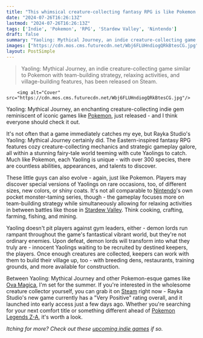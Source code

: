 ```yaml
---
title: "This whimsical creature-collecting fantasy RPG is like Pokemon with an Eastern-inspired twist, and I love it"
date: "2024-07-26T16:26:13Z"
lastmod: "2024-07-26T16:26:13Z"
tags: ['Indie', 'Pokemon', 'RPG', 'Stardew Valley', 'Nintendo']
draft: false
summary: "Yaoling: Mythical Journey, an indie creature-collecting game similar to Pokemon with team-building strategy, relaxing activities, and village-building features, has been released on Steam."
images: ["https://cdn.mos.cms.futurecdn.net/Wbj6FLUHndiogQRkBtesCG.jpg"]
layout: PostSimple
---
```

> Yaoling: Mythical Journey, an indie creature-collecting game similar to Pokemon with team-building strategy, relaxing activities, and village-building features, has been released on Steam.


        <img alt="Cover" src="https://cdn.mos.cms.futurecdn.net/Wbj6FLUHndiogQRkBtesCG.jpg"/>
        
Yaoling: Mythical Journey, an enchanting creature-collecting indie gem reminiscent of iconic games like [<u>Pokemon</u>](https://www.gamesradar.com/games/adventure/pokemon/), just released - and I think everyone should check it out.

It's not often that a game immediately catches my eye, but Rayka Studio's Yaoling: Mythical Journey certainly did. The Eastern-inspired fantasy RPG features cozy creature-collecting mechanics and strategic gameplay galore, all within a stunning fairy-tale world teeming with cute Yaolings to catch. Much like Pokemon, each Yaoling is unique - with over 300 species, there are countless abilities, appearances, and talents to discover.

These little guys can also evolve - again, just like Pokemon. Players may discover special versions of Yaolings on rare occasions, too, of different sizes, new colors, or shiny coats. It's not all comparable to [<u>Nintendo</u>](https://www.gamesradar.com/platforms/nintendo/)'s own pocket monster-taming series, though - the gameplay focuses more on team-building strategy while simultaneously allowing for relaxing activities in between battles like those in [<u>Stardew Valley</u>](https://www.gamesradar.com/stardew-valley-guide/). Think cooking, crafting, farming, fishing, and mining.

Yaoling doesn't pit players against gym leaders, either - demon lords run rampant throughout the game's fantastical vibrant world, but they're not ordinary enemies. Upon defeat, demon lords will transform into what they truly are - innocent Yaolings waiting to be recruited by destined keepers, the players. Once enough creatures are collected, keepers can work with them to build their village up, too - with breeding dens, restaurants, training grounds, and more available for construction.

Between Yaoling: Mythical Journey and other Pokemon-esque games like [Ova Magica](https://www.gamesradar.com/games/simulation/this-jrpg-inspired-farming-sim-ive-waited-ages-for-just-released-and-it-offers-the-coziest-pokemon-x-stardew-valley-vibes/), I'm set for the summer. If you're interested in the wholesome creature collector yourself, you can grab it on [Steam](https://store.steampowered.com/app/2816950/Yaoling_Mythical_Journey/?curator_clanid=4777282) right now - Rayka Studio's new game currently has a "Very Positive" rating overall, and it launched into early access just a few days ago. Whether you're searching for your next comfort title or something different ahead of [<u>Pokemon Legends Z-A</u>](https://www.gamesradar.com/pokemon-legends-z-a-guide/), it's worth a look.

*Itching for more? Check out these *[<em>upcoming indie games</em>](https://www.gamesradar.com/upcoming-indie-games/)* if so.*
        